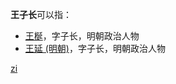 '''王子长'''可以指：
* [[王梴|王梴]]，字子长，明朝政治人物
* [[王延_(明朝)|王延 (明朝)]]，字子长，明朝政治人物

{{disambig}}

[[Category:三字王姓人名消歧义|zi]]